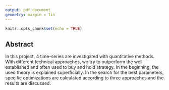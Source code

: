 ```yaml
---
output: pdf_document
geometry: margin = 1in
---
```


```r
knitr::opts_chunk$set(echo = TRUE)
```

## Abstract

In this project, 4 time-series are investigated with quantitative methods. With different technical approaches, we try to outperform the well established and often used to buy and hold strategy. In the beginning, the used theory is explained superficially. In the search for the best parameters, specific optimizations are calculated according to three approaches and the results are discussed.

